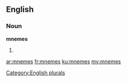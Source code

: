 ==English==

===Noun===
'''mnemes'''

# {{plural of|mneme}}

[[Category:English plurals]]

[[ar:mnemes]]
[[fr:mnemes]]
[[ku:mnemes]]
[[my:mnemes]]